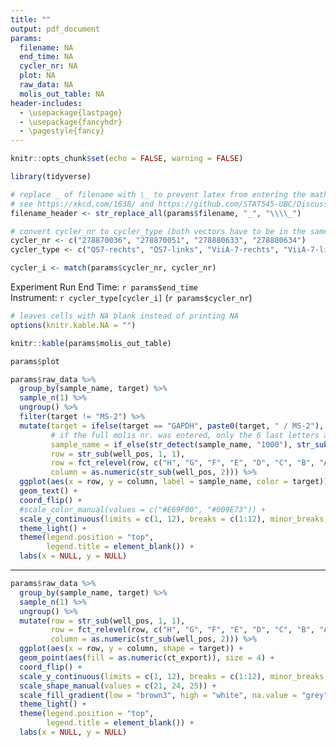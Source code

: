 ```yaml
---
title: ""
output: pdf_document
params:
  filename: NA
  end_time: NA
  cycler_nr: NA
  plot: NA
  raw_data: NA
  molis_out_table: NA
header-includes:
  - \usepackage{lastpage}
  - \usepackage{fancyhdr}
  - \pagestyle{fancy}
---
```


```r
knitr::opts_chunk$set(echo = FALSE, warning = FALSE)

library(tidyverse)
```

```r
# replace _ of filename with \_ to prevent latex from entering the math mode
# see https://xkcd.com/1638/ and https://github.com/STAT545-UBC/Discussion/issues/394
filename_header <- str_replace_all(params$filename, "_", "\\\\_")
```

\fancyhead[CO,CE]{`r filename_header`}
\cfoot{\thepage\ of \pageref{LastPage}}

```r
# convert cycler_nr to cycler_type (both vectors have to be in the same order)
cycler_nr <- c("278870036", "278870051", "278880633", "278880634")
cycler_type <- c("QS7-rechts", "QS7-links", "ViiA-7-rechts", "ViiA-7-links")

cycler_i <- match(params$cycler_nr, cycler_nr)
```

Experiment Run End Time: `r params$end_time`  
Instrument: `r cycler_type[cycler_i]` (`r params$cycler_nr`)

```r
# leaves cells with NA blank instead of printing NA
options(knitr.kable.NA = "")

knitr::kable(params$molis_out_table)
```

\newpage


```r
params$plot
```

\newpage

```r
params$raw_data %>%
  group_by(sample_name, target) %>%
  sample_n(1) %>%
  ungroup() %>%
  filter(target != "MS-2") %>%
  mutate(target = ifelse(target == "GAPDH", paste0(target, " / MS-2"), target),
         # if the full molis nr. was entered, only the 6 last letters are extracted
         sample_name = if_else(str_detect(sample_name, "1000"), str_sub(sample_name, -6), sample_name),
         row = str_sub(well_pos, 1, 1),
         row = fct_relevel(row, c("H", "G", "F", "E", "D", "C", "B", "A")),
         column = as.numeric(str_sub(well_pos, 2))) %>%
  ggplot(aes(x = row, y = column, label = sample_name, color = target)) +
  geom_text() +
  coord_flip() +
  #scale_color_manual(values = c("#E69F00", "#009E73")) +
  scale_y_continuous(limits = c(1, 12), breaks = c(1:12), minor_breaks = NULL) +
  theme_light() +
  theme(legend.position = "top",
        legend.title = element_blank()) +
  labs(x = NULL, y = NULL)

```

------

```r
params$raw_data %>%
  group_by(sample_name, target) %>%
  sample_n(1) %>%
  ungroup() %>%
  mutate(row = str_sub(well_pos, 1, 1),
         row = fct_relevel(row, c("H", "G", "F", "E", "D", "C", "B", "A")),
         column = as.numeric(str_sub(well_pos, 2))) %>%
  ggplot(aes(x = row, y = column, shape = target)) +
  geom_point(aes(fill = as.numeric(ct_export)), size = 4) +
  coord_flip() +
  scale_y_continuous(limits = c(1, 12), breaks = c(1:12), minor_breaks = NULL) +
  scale_shape_manual(values = c(21, 24, 25)) +
  scale_fill_gradient(low = "brown3", high = "white", na.value = "grey", limits = c(NA, 45)) +
  theme_light() +
  theme(legend.position = "top",
        legend.title = element_blank()) +
  labs(x = NULL, y = NULL)

```
